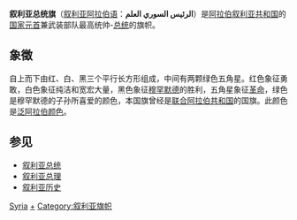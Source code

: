 {{Unreferenced|time=2017-05-31T20:40:20+00:00}}
{{National flag infobox
|Name = 叙利亚总统旗
|Article = 
|Image = Standard of the President of Syria.svg
|Use =000000
|Symbol = 
|Image2 = Standard of the President of Syria (1963–1972).svg
|Use2 =000000
|Symbol2 = 
|Adoption2= 1963年至1973年
|Image3 = Standard of the President of Syria (1941-1958, 1961-1963).svg
|Use3 =000000
|Symbol3 = 
|Adoption3 = 1941年至1958年；1961年至1963年
|Proportion = 1:1
|Adoption = 1844年
|Design = 自上而下由红、白、黑三个平行长方形组成，中间有两颗绿色五角星。红色象征勇敢，白色象征纯洁和宽宏大量，黑色象征[[穆罕默德|穆罕默德]]的胜利，五角星象征[[革命|革命]]，绿色是穆罕默德的子孙所喜爱的颜色，本国旗曾经是[[联合阿拉伯共和国|联合阿拉伯共和国]]的国旗。
|Type = 是[[阿拉伯叙利亚共和国|阿拉伯叙利亚共和国]]的[[国家元首|国家元首]]兼武装部队最高统帅-[[总统|总统]]的旗帜
}}
{{National flag infobox
|Name = [[叙利亚国旗|叙利亚总统旗]]
|Article = 
|Image = Standard of the President of Syria (1972–1980).svg
|Use = 000000
|Symbol = 
|Proportion = 1:1
|Adoption = 1972年-1980年
|Design = 自上而下由红、白、黑三个平行长方形组成，中间有两颗绿色五角星。红色象征勇敢，白色象征纯洁和宽宏大量，黑色象征[[穆罕默德|穆罕默德]]的胜利，五角星象征[[革命|革命]]，绿色是穆罕默德的子孙所喜爱的颜色，本国旗曾经是[[联合阿拉伯共和国|联合阿拉伯共和国]]的国旗。
|Type = 是[[阿拉伯叙利亚共和国|阿拉伯叙利亚共和国]]的[[国家元首|国家元首]]兼武装部队最高统帅-[[总统|总统]]的徽章
}}

'''叙利亚总统旗'''（[[叙利亚阿拉伯语|叙利亚阿拉伯语]]：'''الرئيس السوري العلم'''）是[[阿拉伯叙利亚共和国|阿拉伯叙利亚共和国]]的[[国家元首|国家元首]]兼武装部队最高统帅-[[总统|总统]]的旗帜。

==象徵==
自上而下由红、白、黑三个平行长方形组成，中间有两颗绿色五角星。红色象征勇敢，白色象征纯洁和宽宏大量，黑色象征[[穆罕默德|穆罕默德]]的胜利，五角星象征[[革命|革命]]，绿色是穆罕默德的子孙所喜爱的颜色，本国旗曾经是[[联合阿拉伯共和国|联合阿拉伯共和国]]的国旗。此颜色是[[泛阿拉伯颜色|泛阿拉伯颜色]]。

==参见==
*[[叙利亚总统|叙利亚总统]]
*[[叙利亚总理|叙利亚总理]]
*[[叙利亚历史|叙利亚历史]]

[[Category:总统旗|Syria]]
[[Category:叙利亚总统|+]]
[[Category:叙利亚旗帜|Category:叙利亚旗帜]]